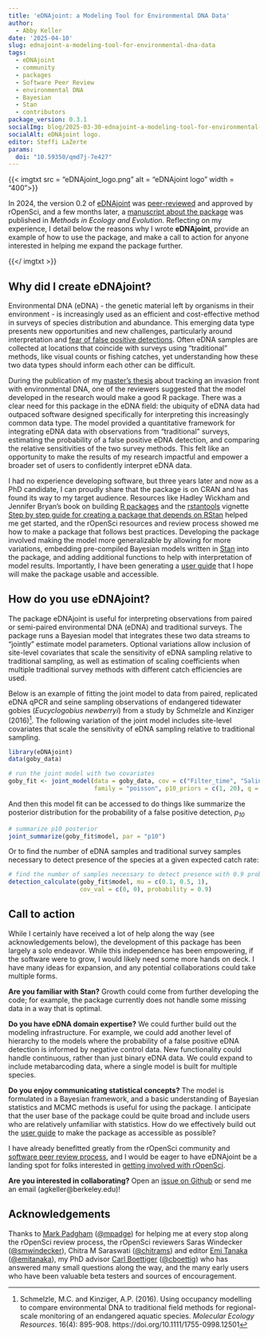 ```yaml
---
title: 'eDNAjoint: a Modeling Tool for Environmental DNA Data'
author:
  - Abby Keller
date: '2025-04-10'
slug: ednajoint-a-modeling-tool-for-environmental-dna-data
tags:
  - eDNAjoint
  - community
  - packages
  - Software Peer Review
  - environmental DNA
  - Bayesian
  - Stan
  - contributors
package_version: 0.3.1
socialImg: blog/2025-03-30-ednajoint-a-modeling-tool-for-environmental-dna-data/eDNAjoint_logo.png
socialAlt: eDNAjoint logo.
editor: Steffi LaZerte
params: 
  doi: "10.59350/qmd7j-7e427"
---
```


<!--/html_preserve-->
{{< imgtxt src = "eDNAjoint_logo.png" alt = "eDNAjoint logo" width = "400">}}
<!--/html_preserve-->

In 2024, the version 0.2 of [eDNAjoint](https://docs.ropensci.org/eDNAjoint/) was [peer-reviewed](https://github.com/ropensci/software-review/issues/642#issuecomment-2328265662) and approved by rOpenSci, and a few months later, a [manuscript about the package](https://doi.org/10.1111/2041-210X.70000) was published in *Methods in Ecology and Evolution*. Reflecting on my experience, I detail below the reasons why I wrote **eDNAjoint**, provide an example of how to use the package, and make a call to action for anyone interested in helping me expand the package further. 

<!--/html_preserve-->
{{</ imgtxt >}}
<!--/html_preserve-->

## Why did I create eDNAjoint?

Environmental DNA (eDNA) - the genetic material left by organisms in their environment - is increasingly used as an efficient and cost-effective method in surveys of species distribution and abundance. This emerging data type presents new opportunities and new challenges, particularly around interpretation and [fear of false positive detections](https://doi.org/10.1111/jfb.14218). Often eDNA samples are collected at locations that coincide with surveys using "traditional" methods, like visual counts or fishing catches, yet understanding how these two data types should inform each other can be difficult.

During the publication of my [master’s thesis](https://doi.org/10.1002/eap.2561) about tracking an invasion front with environmental DNA, one of the reviewers suggested that the model developed in the research would make a good R package. There was a clear need for this package in the eDNA field: the ubiquity of eDNA data had outpaced software designed specifically for interpreting this increasingly common data type. The model provided a quantitative framework for integrating eDNA data with observations from “traditional” surveys, estimating the probability of a false positive eDNA detection, and comparing the relative sensitivities of the two survey methods. This felt like an opportunity to make the results of my research impactful and empower a broader set of users to confidently interpret eDNA data.

I had no experience developing software, but three years later and now as a PhD candidate, I can proudly share that the package is on CRAN and has found its way to my target audience. Resources like Hadley Wickham and Jennifer Bryan’s book on building [R packages](https://r-pkgs.org/) and the [rstantools](https://mc-stan.org/rstantools/) vignette [Step by step guide for creating a package that depends on RStan](https://mc-stan.org/rstantools/articles/minimal-rstan-package.html) helped me get started, and the rOpenSci resources and review process showed me how to make a package that follows best practices.
Developing the package involved making the model more generalizable by allowing for more variations, embedding pre-compiled Bayesian models written in [Stan](https://mc-stan.org/) into the package, and adding additional functions to help with interpretation of model results. Importantly, I have been generating a [user guide](https://ednajoint.netlify.app/) that I hope will make the package usable and accessible.

## How do you use eDNAjoint?

The package eDNAjoint is useful for interpreting observations from paired or semi-paired environmental DNA (eDNA) and traditional surveys. The package runs a Bayesian model that integrates these two data streams to “jointly” estimate model parameters. Optional variations allow inclusion of site-level covariates that scale the sensitivity of eDNA sampling relative to traditional sampling, as well as estimation of scaling coefficients when multiple traditional survey methods with different catch efficiencies are used.

Below is an example of fitting the joint model to data from paired, replicated eDNA qPCR and seine sampling observations of endangered tidewater gobies
(*Eucyclogobius newberryi*) from a study by Schmelzle and Kinziger
(2016)[^1]. The following variation of the joint model includes site-level
covariates that scale the sensitivity of eDNA sampling relative to
traditional sampling.

```r
library(eDNAjoint)
data(goby_data)

# run the joint model with two covariates
goby_fit <- joint_model(data = goby_data, cov = c("Filter_time", "Salinity"), 
                        family = "poisson", p10_priors = c(1, 20), q = FALSE)
```

And then this model fit can be accessed to do things like summarize the
posterior distribution for the probability of a false positive
detection, *p<sub>10</sub>*

```r
# summarize p10 posterior
joint_summarize(goby_fit$model, par = "p10")
```

Or to find the number of eDNA samples and traditional survey samples
necessary to detect presence of the species at a given expected catch
rate:

```r
# find the number of samples necessary to detect presence with 0.9 probability
detection_calculate(goby_fit$model, mu = c(0.1, 0.5, 1), 
                    cov_val = c(0, 0), probability = 0.9)
```

## Call to action

While I certainly have received a lot of help along the way (see acknowledgements below), the development of this package has been largely a solo endeavor. While this independence has been empowering, if the software were to grow, I would likely need some more hands on deck. I have many ideas for expansion, and any potential collaborations could take multiple forms. 

**Are you familiar with Stan?** Growth could come from further developing the code; for example, the package currently does not handle some missing data in a way that is optimal.

**Do you have eDNA domain expertise?** We could further build out the modeling infrastructure. For example, we could add another level of hierarchy to the models where the probability of a false positive eDNA detection is informed by negative control data. New functionality could handle continuous, rather than just binary eDNA data. We could expand to include metabarcoding data, where a single model is built for multiple species.

**Do you enjoy communicating statistical concepts?** The model is formulated in a Bayesian framework, and a basic understanding of Bayesian statistics and MCMC methods is useful for using the package. I anticipate that the user base of the package could be quite broad and include users who are relatively unfamiliar with statistics. How do we effectively build out the [user guide](https://ednajoint.netlify.app/) to make the package as accessible as possible? 

I have already benefitted greatly from the rOpenSci community and [software peer review process](https://github.com/ropensci/software-review/issues/642#issuecomment-2328265662), and I would be eager to have eDNAjoint be a landing spot for folks interested in [getting involved with rOpenSci](https://ropensci.org/events/coworking-2025-03/).

**Are you interested in collaborating?** Open an [issue on Github](https://github.com/ropensci/eDNAjoint/issues) or send me an email (agkeller@berkeley.edu)!

## Acknowledgements

Thanks to [Mark Padgham](/author/mark-padgham/) ([@mpadge](https://github.com/mpadge)) for helping me at every stop along the rOpenSci review process, the rOpenSci reviewers Saras Windecker ([@smwindecker](https://github.com/smwindecker)), Chitra M Saraswati ([@chitrams](https://github.com/chitrams)) and editor [Emi Tanaka](/author/emi-tanaka/) ([@emitanaka](https://github.com/emitanaka)), my PhD advisor [Carl Boettiger](/author/carl-boettiger/) ([@cboettig](https://github.com/cboettig)) who has answered many small questions along the way, and the many early users who have been valuable beta testers and sources of encouragement.

[^1]: Schmelzle, M.C. and Kinziger, A.P. (2016). Using occupancy modelling to compare environmental DNA to traditional field methods for regional-scale monitoring of an endangered aquatic species. *Molecular Ecology Resources*. 16(4): 895-908. https://doi.org/10.1111/1755-0998.12501
